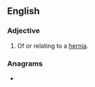 ==English==

===Adjective===
{{en-adj|-}}

# Of or relating to a [[hernia]].

===Anagrams===
* {{l|en|inhaler}}